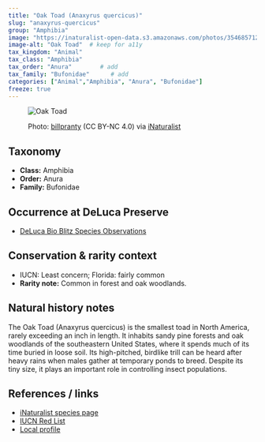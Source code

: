 ```yaml
---
title: "Oak Toad (Anaxyrus quercicus)"
slug: "anaxyrus-quercicus"
group: "Amphibia"
image: "https://inaturalist-open-data.s3.amazonaws.com/photos/354685712/original.jpg"        # keep for thumbnails
image-alt: "Oak Toad"  # keep for a11y
tax_kingdom: "Animal"
tax_class: "Amphibia"
tax_order: "Anura"        # add
tax_family: "Bufonidae"      # add
categories: ["Animal","Amphibia", "Anura", "Bufonidae"]
freeze: true
---
```


<figure class="species-figure">

<img src="https://inaturalist-open-data.s3.amazonaws.com/photos/354685712/original.jpg" alt="Oak Toad" class="species-photo"/>

<figcaption class="photo-credit">

Photo: <a href="https://www.inaturalist.org/people/billpranty">billpranty</a> (CC BY-NC 4.0) via <a href="https://www.inaturalist.org/observations/200974522">iNaturalist</a>

</figcaption>

</figure>

## Taxonomy

-   **Class:** Amphibia
-   **Order:** Anura
-   **Family:** Bufonidae

## Occurrence at DeLuca Preserve

-   [DeLuca Bio Blitz Species Observations](https://www.inaturalist.org/observations?project_id=191727&subview=table&taxon_id=64985)

## Conservation & rarity context

-   IUCN: Least concern; Florida: fairly common
-   **Rarity note:** Common in forest and oak woodlands.

## Natural history notes

The Oak Toad (Anaxyrus quercicus) is the smallest toad in North America, rarely exceeding an inch in length. It inhabits sandy pine forests and oak woodlands of the southeastern United States, where it spends much of its time buried in loose soil. Its high-pitched, birdlike trill can be heard after heavy rains when males gather at temporary ponds to breed. Despite its tiny size, it plays an important role in controlling insect populations.

## References / links

-   [iNaturalist species page](https://www.inaturalist.org/taxa/64985-Anaxyrus-quercicus)
-   [IUCN Red List](https://www.iucnredlist.org/species/54743/56952440)
-   [Local profile](https://ufwildlife.ifas.ufl.edu/frogs/oaktoad.shtml)
